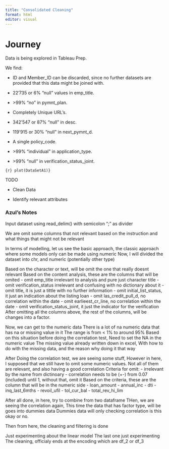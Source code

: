 ```yaml
---
title: "Consolidated Cleaning"
format: html
editor: visual
---
```


# Journey

Data is being explored in Tableau Prep.

We find:

-   ID and Member_ID can be discarded, since no further datasets are provided that this data might be joined with.

<!-- -->

-   22'735 or 6% "null" values in emp_title.

-   \>99% "no" in pymnt_plan.

-   Completely Unique URL's.

-   342'547 or 87% "null" in desc.

-   119'915 or 30% "null" in next_pymnt_d.

-   A single policy_code.

-   \>99% "individual" in application_type.

-   \>99% "null" in verification_status_joint.

```{r} plot(DataSetA1)}
```

TODO

-   Clean Data

<!-- -->

-   Identify relevant attributes

### Azul's Notes

Input dataset using read_delim() with semicolon ";" as divider

We are omit some columns that not relevant based on the instruction and what things that might not be relevant

In terms of modelling, let us see the basic approach, the classic approach where some models only can be made using numeric Now, I will divided the dataset into chr, and numeric (potentially other type)

Based on the character or text, will be omit the one that really doesnt relevant Based on the content analysis, these are the columns that will be omited - omit emp_title irrelevant to analysis and pure just character title - omit verification_status irrelevant and confusing with no dictionary about it - omit title, it is just a tittle with no further information - omit initial_list_status, it just an indication about the listing loan - omit las_credit_pull_d, no correlation within the date - omit earlieest_cr_line, no correlation within the date - omit verification_status_joint, it just the indicator for the verification After omitting all the columns above, the rest of the columns, will be changes into a factor.

Now, we can get to the numeric data There is a lot of na numeric data that has na or missing value in it The range is from \< 1% to around 95% Based on this situation before doing the correlation test, Need to set the NA in the numeric value The missing value already written down in excel, With how to do with the missing data, and the reason why doing it that way

After Doing the correlation test, we are seeing some stuff, However in here, I supposed that we still have to omit some numeric values. Not all of them are relevant, and also having a good correlation Criteria for omit: - irrelevant by the name from dictinoary - correlation needs to be (+-) from 0.07 (included) until 1, without that, omit it Based on the criteria, these are the column that will be in the numeric side - loan_amount - annual_inc - dti - inq_last_6mths - revoil_ufil - tol_cur_bal - total_rev_hi_lim

After all done, in here, try to combine from two dataframe THen, we are seeing the correlation again, This time the data that has factor type, will be goes into dummies data Dummies data will only checking correlation is this okay or no.

Then from here, the cleaning and filtering is done

Just experimenting about the linear model The last one just experimenting The cleaning, officialy ends at the encoding which are df_2 or df_3
